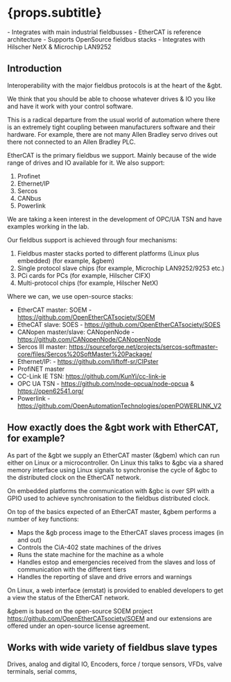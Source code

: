 

# {props.subtitle}
<Tldr>
- Integrates with main industrial fieldbusses
- EtherCAT is reference architecture
- Supports OpenSource fieldbus stacks
- Integrates with Hilscher NetX & Microchip LAN9252
</Tldr>

## Introduction
Interoperability with the major fieldbus protocols is at the heart of the &gbt.

We think that you should be able to choose whatever drives & IO you like and have it work with your control software.

This is a radical departure from the usual world of automation where there is an extremely tight coupling between manufacturers software and their hardware. For example, there are not many Allen Bradley servo drives out there not connected to an Allen Bradley PLC.

EtherCAT is the primary fieldbus we support. Mainly because of the wide range of drives and IO available for it. We also support:

1. Profinet
1. Ethernet/IP
1. Sercos
1. CANbus
1. Powerlink



<div className="bg-light">
    <StandardCarousel height={"120px"} fade={true} labelsOn={false} dotsTop={'480px'} dotsOn={false} pauseOnHover={false} imgdata={[
        [`${Image1Fieldbus}`, "image1"],
        [`${Image2Fieldbus}`, "image2"],
        [`${Image3Fieldbus}`, "image3"],
        [`${Image4Fieldbus}`, "image4"],
        [`${Image5Fieldbus}`, "image5"],
        [`${Image6Fieldbus}`, "image6"],
    ]} />
</div>


We are taking a keen interest in the development of OPC/UA TSN and have examples working in the lab.

Our fieldbus support is achieved through four mechanisms:

1.	Fieldbus master stacks ported to different platforms (Linux plus embedded) (for example, &gbem)
1.	Single protocol slave chips (for example, Microchip LAN9252/9253 etc.)
1.	PCi cards for PCs (for example, Hilscher CIFX)
1.	Multi-protocol chips (for example, Hilscher NetX)

Where we can, we use open-source stacks:

* EtherCAT master:  SOEM - https://github.com/OpenEtherCATsociety/SOEM
* EtheCAT slave: SOES - https://github.com/OpenEtherCATsociety/SOES
* CANopen master/slave: CANopenNode - https://github.com/CANopenNode/CANopenNode
* Sercos III master: https://sourceforge.net/projects/sercos-softmaster-core/files/Sercos%20SoftMaster%20Package/
* Ethernet/IP: - https://github.com/liftoff-sr/CIPster
* ProfiNET master
* CC-Link IE TSN: https://github.com/KunYi/cc-link-ie
* OPC UA TSN - https://github.com/node-opcua/node-opcua & https://open62541.org/
* Powerlink - https://github.com/OpenAutomationTechnologies/openPOWERLINK_V2

## How exactly does the &gbt work with EtherCAT, for example?

As part of the &gbt we supply an EtherCAT master (&gbem) which can run either on Linux or a microcontroller. On Linux this talks to &gbc via a shared memory interface using Linux signals to synchronise the cycle of &gbc to the distributed clock on the EtherCAT network.

On embedded platforms the communication with &gbc is over SPI with a GPIO used to achieve synchronisation to the fieldbus distributed clock.

On top of the basics expected of an EtherCAT master, &gbem performs a number of key functions:
* Maps the &gb process image to the EtherCAT slaves process images (in and out)
* Controls the CiA-402 state machines of the drives
* Runs the state machine for the machine as a whole
* Handles estop and emergencies received from the slaves and loss of communication with the different tiers
* Handles the reporting of slave and drive errors and warnings

On Linux, a web interface (emstat) is provided to enabled developers to get a view the status of the EtherCAT network.

&gbem is based on the open-source SOEM project https://github.com/OpenEtherCATsociety/SOEM and our extensions are offered under an open-source license agreement.

## Works with wide variety of fieldbus slave types

Drives, analog and digital IO, Encoders, force / torque sensors, VFDs, valve terminals, serial comms,